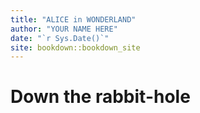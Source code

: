 ```yaml
--- 
title: "ALICE in WONDERLAND"
author: "YOUR NAME HERE"
date: "`r Sys.Date()`"
site: bookdown::bookdown_site
---
```


# Down the rabbit-hole

